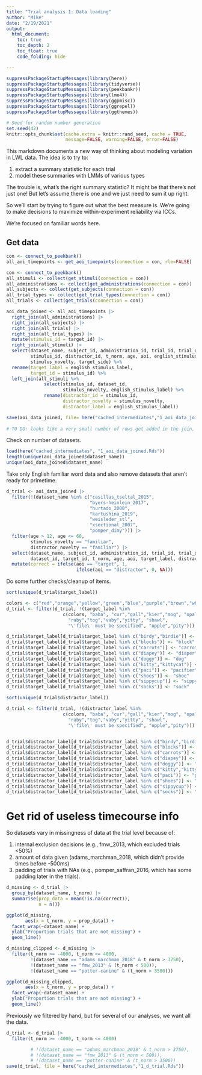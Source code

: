 ```yaml
---
title: "Trial analysis 1: Data loading"
author: "Mike"
date: "2/19/2021"
output: 
  html_document:
    toc: true
    toc_depth: 2
    toc_float: true
    code_folding: hide

---
```


```r
suppressPackageStartupMessages(library(here))
suppressPackageStartupMessages(library(tidyverse))
suppressPackageStartupMessages(library(peekbankr))
suppressPackageStartupMessages(library(lme4))
suppressPackageStartupMessages(library(ggpmisc))
suppressPackageStartupMessages(library(ggrepel))
suppressPackageStartupMessages(library(ggthemes))

# Seed for random number generation
set.seed(42)
knitr::opts_chunk$set(cache.extra = knitr::rand_seed, cache = TRUE, 
                      message=FALSE, warning=FALSE, error=FALSE)

```


This markdown documents a new way of thinking about modeling variation in LWL data. The idea is to try to:

1. extract a summary statistic for each trial
2. model these summaries with LMMs of various types

The trouble is, what's the right summary statistic? It might be that there's not just one! But let's assume there is one and we just need to sum it up right. 

So we'll start by trying to figure out what the best measure is. We're going to make decisions to maximize within-experiment reliability via ICCs.

We're focused on familiar words here. 

## Get data

```r
con <- connect_to_peekbank()
all_aoi_timepoints <- get_aoi_timepoints(connection = con, rle=FALSE)

con <- connect_to_peekbank()
all_stimuli <- collect(get_stimuli(connection = con))
all_administrations <- collect(get_administrations(connection = con))
all_subjects <- collect(get_subjects(connection = con))
all_trial_types <- collect(get_trial_types(connection = con))
all_trials <- collect(get_trials(connection = con))

aoi_data_joined <- all_aoi_timepoints |>
  right_join(all_administrations) |>
  right_join(all_subjects) |>
  right_join(all_trials) |>
  right_join(all_trial_types) |>
  mutate(stimulus_id = target_id) |>
  right_join(all_stimuli) |>
  select(dataset_name, subject_id, administration_id, trial_id, trial_order, dataset_id, 
         stimulus_id, distractor_id, t_norm, age, aoi, english_stimulus_label, 
         stimulus_novelty, target_side) %>%
  rename(target_label = english_stimulus_label, 
         target_id = stimulus_id) %>%
  left_join(all_stimuli %>%
              select(stimulus_id, dataset_id, 
                     stimulus_novelty, english_stimulus_label) %>%
              rename(distractor_id = stimulus_id, 
                     distractor_novelty = stimulus_novelty,
                     distractor_label = english_stimulus_label))

save(aoi_data_joined, file= here("cached_intermediates","1_aoi_data_joined.Rds"))
  
# TO DO: looks like a very small number of rows get added in the join, probably a sign of an issue/ ambiguity somewhere.
```
Check on number of datasets. 

```r
load(here("cached_intermediates", "1_aoi_data_joined.Rds"))
length(unique(aoi_data_joined$dataset_name))
unique(aoi_data_joined$dataset_name)
```


Take only English familiar word data and also remove datasets that aren't ready for primetime.

```r
d_trial <- aoi_data_joined |>
  filter(!(dataset_name %in% c("casillas_tseltal_2015", 
                               "byers-heinlein_2017", 
                               "hurtado_2008", 
                               "kartushina_2019",
                               "weisleder_stl",
                               "xsectional_2007",
                               "pomper_dimy"))) |>
  filter(age > 12, age <= 60, 
         stimulus_novelty == "familiar",
         distractor_novelty == "familiar") |> 
  select(dataset_name, subject_id, administration_id, trial_id, trial_order,
         dataset_id, target_id, t_norm, age, aoi, target_label, distractor_label, target_side) |>
  mutate(correct = ifelse(aoi == "target", 1, 
                          ifelse(aoi == "distractor", 0, NA)))
```

Do some further checks/cleanup of items. 

```r
sort(unique(d_trial$target_label))
```


```r
colors <- c("red","orange","yellow","green","blue","purple","brown","white","black","pink")
d_trial <- filter(d_trial, !(target_label %in% 
                     c(colors, "baba", "cur","gall","kier","mog", "opal",
                       "raby","tog","vaby","yitty", "shawl",
                       "\'file\' must be specified", "opple","pity")))

d_trial$target_label[d_trial$target_label %in% c("birdy","birdie")] <- "bird"
d_trial$target_label[d_trial$target_label %in% c("blocks")] <- "block"
d_trial$target_label[d_trial$target_label %in% c("carrots")] <- "carrot"
d_trial$target_label[d_trial$target_label %in% c("diapey")] <- "diaper"
d_trial$target_label[d_trial$target_label %in% c("doggy")] <- "dog"
d_trial$target_label[d_trial$target_label %in% c("kitty","kittycat")] <- "cat"
d_trial$target_label[d_trial$target_label %in% c("paci")] <- "pacifier"
d_trial$target_label[d_trial$target_label %in% c("shoes")] <- "shoe"
d_trial$target_label[d_trial$target_label %in% c("sippycup")] <- "sippy"
d_trial$target_label[d_trial$target_label %in% c("socks")] <- "sock"
```


```r
sort(unique(d_trial$distractor_label))

```


```r
d_trial <- filter(d_trial, !(distractor_label %in% 
                     c(colors, "baba", "cur","gall","kier","mog", "opal",
                       "raby","tog","vaby","yitty", "shawl",
                       "\'file\' must be specified", "opple","pity")))


d_trial$distractor_label[d_trial$distractor_label %in% c("birdy","birdie")] <- "bird"
d_trial$distractor_label[d_trial$distractor_label %in% c("blocks")] <- "block"
d_trial$distractor_label[d_trial$distractor_label %in% c("carrots")] <- "carrot"
d_trial$distractor_label[d_trial$distractor_label %in% c("diapey")] <- "diaper"
d_trial$distractor_label[d_trial$distractor_label %in% c("doggy")] <- "dog"
d_trial$distractor_label[d_trial$distractor_label %in% c("kitty","kittycat")] <- "cat"
d_trial$distractor_label[d_trial$distractor_label %in% c("paci")] <- "pacifier"
d_trial$distractor_label[d_trial$distractor_label %in% c("shoes")] <- "shoe"
d_trial$distractor_label[d_trial$distractor_label %in% c("sippycup")] <- "sippy"
d_trial$distractor_label[d_trial$distractor_label %in% c("socks")] <- "sock"
```


# Get rid of useless timecourse info


So datasets vary in missingness of data at the trial level because of:

1. internal exclusion decisions (e.g., fmw_2013, which excluded trials <50%)
2. amount of data given (adams_marchman_2018, which didn't provide times before -500ms)
3. padding of trials with NAs (e.g., pomper_saffran_2016, which has some padding later in the trials). 

```r
d_missing <- d_trial |>
  group_by(dataset_name, t_norm) |>
  summarise(prop_data = mean(!is.na(correct)), 
            n = n()) 

ggplot(d_missing,
       aes(x = t_norm, y = prop_data)) + 
  facet_wrap(~dataset_name) + 
  ylab("Proportion trials that are not missing") + 
  geom_line()
```

```r
d_missing_clipped <- d_missing |>
  filter(t_norm >= -4000, t_norm <= 4000, 
         !(dataset_name == "adams_marchman_2018" & t_norm > 3750),
         !(dataset_name == "fmw_2013" & (t_norm < 500)),
         !(dataset_name == "potter-canine" & (t_norm > 3500)))

ggplot(d_missing_clipped,
       aes(x = t_norm, y = prop_data)) + 
  facet_wrap(~dataset_name) + 
  ylab("Proportion trials that are not missing") + 
  geom_line()
```

Previously we filtered by hand, but for several of our analyses, we want all the data. 

```r
d_trial <- d_trial |>
  filter(t_norm >= -4000, t_norm <= 4000)

         # !(dataset_name == "adams_marchman_2018" & t_norm > 3750),
         # !(dataset_name == "fmw_2013" & (t_norm < 500)),
         # !(dataset_name == "potter-canine" & (t_norm > 3500))
save(d_trial, file = here("cached_intermediates","1_d_trial.Rds"))
```

